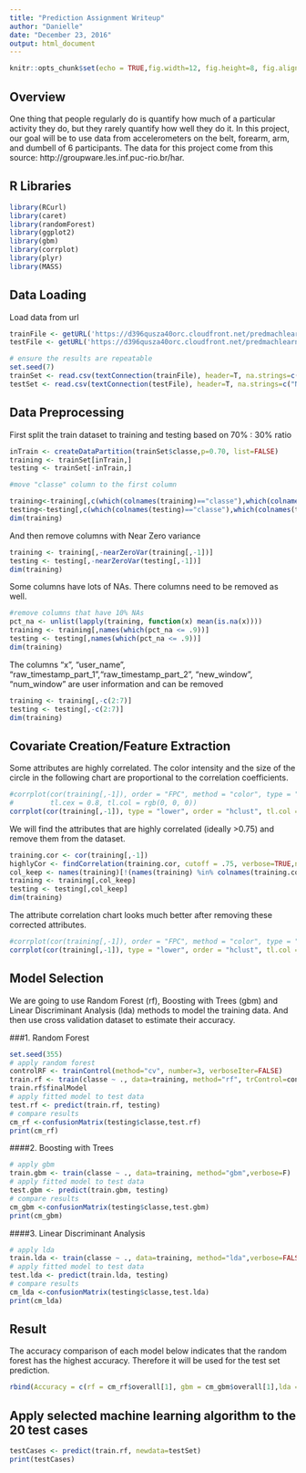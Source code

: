 ```yaml
---
title: "Prediction Assignment Writeup"
author: "Danielle"
date: "December 23, 2016"
output: html_document
---
```


```r
knitr::opts_chunk$set(echo = TRUE,fig.width=12, fig.height=8, fig.align='center', fig.path='Figs/')
```

## Overview
One thing that people regularly do is quantify how much of a particular activity they do, but they rarely quantify how well they do it. In this project, our goal will be to use data from accelerometers on the belt, forearm, arm, and dumbell of 6 participants. The data for this project come from this source: http://groupware.les.inf.puc-rio.br/har. 

## R Libraries
```r
library(RCurl)
library(caret)
library(randomForest)
library(ggplot2)
library(gbm)
library(corrplot)
library(plyr)
library(MASS)
```

##  Data Loading
Load data from url
```r
trainFile <- getURL('https://d396qusza40orc.cloudfront.net/predmachlearn/pml-training.csv', ssl.verifyhost=FALSE, ssl.verifypeer=FALSE)
testFile <- getURL('https://d396qusza40orc.cloudfront.net/predmachlearn/pml-testing.csv', ssl.verifyhost=FALSE, ssl.verifypeer=FALSE)

# ensure the results are repeatable
set.seed(7)
trainSet <- read.csv(textConnection(trainFile), header=T, na.strings=c("NA", "#DIV/0!"))
testSet <- read.csv(textConnection(testFile), header=T, na.strings=c("NA", "#DIV/0!"))

```

## Data Preprocessing

First split the train dataset to training and testing based on 70% : 30% ratio
```r
inTrain <- createDataPartition(trainSet$classe,p=0.70, list=FALSE)
training <- trainSet[inTrain,]
testing <- trainSet[-inTrain,]

#move "classe" column to the first column

training<-training[,c(which(colnames(training)=="classe"),which(colnames(training)!="classe"))]
testing<-testing[,c(which(colnames(testing)=="classe"),which(colnames(testing)!="classe"))]
dim(training)
```
And then remove columns with Near Zero variance

```r
training <- training[,-nearZeroVar(training[,-1])]
testing <- testing[,-nearZeroVar(testing[,-1])]
dim(training)
```
Some columns have lots of NAs. There columns need to be removed as well.

```r
#remove columns that have 10% NAs
pct_na <- unlist(lapply(training, function(x) mean(is.na(x))))
training <- training[,names(which(pct_na <= .9))]
testing <- testing[,names(which(pct_na <= .9))]
dim(training)
```

The columns "x", "user_name", "raw_timestamp_part_1","raw_timestamp_part_2", "new_window", "num_window" are user information and can be removed
```r
training <- training[,-c(2:7)]
testing <- testing[,-c(2:7)]
dim(training)
```

## Covariate Creation/Feature Extraction
Some attributes are highly correlated. The color intensity and the size of the circle in the following chart are proportional to the correlation coefficients. 
```r
#corrplot(cor(training[,-1]), order = "FPC", method = "color", type = "lower", 
#         tl.cex = 0.8, tl.col = rgb(0, 0, 0))
corrplot(cor(training[,-1]), type = "lower", order = "hclust", tl.col = "black", tl.srt = 45)
```

We will find the attributes that are highly correlated (ideally >0.75) and remove them from the dataset. 
```r
training.cor <- cor(training[,-1])
highlyCor <- findCorrelation(training.cor, cutoff = .75, verbose=TRUE,names=FALSE)
col_keep <- names(training)[!(names(training) %in% colnames(training.cor)[highlyCor])]
training <- training[,col_keep]
testing <- testing[,col_keep]
dim(training)
```

The attribute correlation chart looks much better after removing these corrected attributes.
```r
#corrplot(cor(training[,-1]), order = "FPC", method = "color", type = "lower", tl.cex = 0.8, tl.col = rgb(0, 0, 0))
corrplot(cor(training[,-1]), type = "lower", order = "hclust", tl.col = "black", tl.srt = 45)
```


## Model Selection
We are going to use Random Forest (rf), Boosting with Trees (gbm) and Linear Discriminant Analysis (lda) methods to model the training data. And then use cross validation dataset to estimate their accuracy.

###1. Random Forest
```r
set.seed(355)
# apply random forest
controlRF <- trainControl(method="cv", number=3, verboseIter=FALSE)
train.rf <- train(classe ~ ., data=training, method="rf", trControl=controlRF)
train.rf$finalModel
# apply fitted model to test data
test.rf <- predict(train.rf, testing)
# compare results
cm_rf <-confusionMatrix(testing$classe,test.rf)
print(cm_rf)
```

####2. Boosting with Trees
```r
# apply gbm
train.gbm <- train(classe ~ ., data=training, method="gbm",verbose=F)
# apply fitted model to test data
test.gbm <- predict(train.gbm, testing)
# compare results
cm_gbm <-confusionMatrix(testing$classe,test.gbm)
print(cm_gbm)
```


####3. Linear Discriminant Analysis
```r
# apply lda
train.lda <- train(classe ~ ., data=training, method="lda",verbose=FALSE)
# apply fitted model to test data
test.lda <- predict(train.lda, testing)
# compare results
cm_lda <-confusionMatrix(testing$classe,test.lda)
print(cm_lda)
```
## Result

The accuracy comparison of each model below indicates that the random forest has the highest accuracy. Therefore it will be used for the test set prediction.
```r
rbind(Accuracy = c(rf = cm_rf$overall[1], gbm = cm_gbm$overall[1],lda = cm_lda$overall[1]))
```

## Apply selected machine learning algorithm to the 20 test cases

```r
testCases <- predict(train.rf, newdata=testSet)
print(testCases)
```


